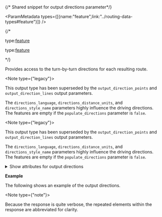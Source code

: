 {/* Shared snippet for output directions parameter*/}


<ParamMetadata types={[{name:"feature",link:"../routing-data-types#feature"}]} />

{/* <If c="requestType=='job'">
<p class="space-x-2"><span><span class="font-sm text-color-3">type:</span><a class="font-sm text-color-3" href="../routing-data-types#feature">feature</a></span></p>
</If>

<If c="requestType=='direct'">
<p class="space-x-2"><span><span class="font-sm text-color-3">type:</span><a class="font-sm text-color-3" href="../routing-data-types#feature">feature</a></span></p>
</If> */}

Provides access to the turn-by-turn directions for each resulting route.

<If c="requestType == 'job'">

<If c={props.route}>

<Note type={"legacy"}>

This output type has been superseded by the `output_direction_points` and `output_direction_lines` output parameters.

</Note>

The `directions_language`, `directions_distance_units`, and `directions_style_name` parameters highly influence the driving directions. The features are empty if the `populate_directions` parameter is `false`.

</If>
</If>

<If c="requestType == 'job'">

<If c={props.closestFacility}>

<Note type={"legacy"}>

This output type has been superseded by the `output_direction_points` and `output_direction_lines` output parameters.

</Note>

The `directions_language`, `directions_distance_units`, and `directions_style_name` parameters highly influence the driving directions. The features are empty if the `populate_directions` parameter is `false`.

</If>

</If>

<details>
 <summary><span class="font-sm text-color-link">Show attributes for output directions</span></summary>

-   <p class="space-x-2"><span class="font-bold">RouteName</span><span class="font-sm text-color-3">string (length: 500)</span><span class="font-bold text-[#00619b]">nullable</span></p>

    The name of the route to which the driving action applies. This value is the same as the `Name` field of the output routes.

<If c="requestType=='job'">
-   <p class="space-x-2"><span class="font-bold">ArriveTime</span><a class="font-sm text-color-3" href="../routing-data-types#datetime">datetime</a><span class="font-bold text-[#00619b]">nullable</span></p>

    The time of day to initiate the given driving action. If the route spans multiple days, the date and time of day are displayed.
</If>

<If c="requestType=='direct'">
-   <p class="space-x-2"><span class="font-bold">ArriveTime</span><a class="font-sm text-color-3" href="../routing-data-types#datetime">datetime</a><span class="font-bold text-[#00619b]">nullable</span></p>

    The time of day to initiate the given driving action. If the route spans multiple days, the date and time of day are displayed.
</If>

-   <p class="space-x-2"><span class="font-bold">Type</span><span class="font-sm text-color-3">integer</span><span class="font-bold text-[#00619b]">nullable</span></p>

    The type of maneuver that the directions feature represents or the type of the directions text. To determine whether `Type` refers to a maneuver type or a directions string type, review the `SubItemType` field value.

    `Type` can be used, for example, to assign an icon for direction text based on the maneuver type, or it can use a formatting style based on the directions string type when displaying the driving directions in the application.

    <details>
    <summary><span class="font-sm text-color-link">See Maneuver Types</span></summary>
    -   0: Unknown
    -   1: Arrive at Stop
    -   2: Go straight
    -   3: Bear left
    -   4: Bear right
    -   5: Turn left
    -   6: Turn right
    -   7: Make sharp left
    -   8: Make sharp right
    -   9: Make U-turn
    -   10: Take ferry
    -   11: Take roundabout
    -   12: Merge to highway
    -   13: Exit highway
    -   14: Go on another highway
    -   15: At fork keep center
    -   16: At fork keep left
    -   17: At fork keep right
    -   18: Depart stop
    -   19: Trip planning item
    -   20: End of ferry
    -   21: Ramp right
    -   22: Ramp left
    -   23: Turn left and immediately turn right
    -   24: Turn right and immediately turn left
    -   25: Turn right and immediately turn right
    -   26: Turn left and immediately turn left
    -   27: Pedestrian ramp
    -   28: Elevator
    -   29: Escalator
    -   30: Stairs
    -   31: Door passage

    </details>

    <details>
    <summary><span class="font-sm text-color-link">See Directions String Types</span></summary>

    -   0: General directions string type
    -   1: Depart directions string type
    -   2: Arrive directions string type
    -   3: Length directions string type
    -   4: Time directions string type
    -   5: Time summary directions string type
    -   6: Time Window directions string type
    -   7: Violation Time directions string type
    -   8: Wait Time directions string type
    -   9: Service Time directions string type
    -   10: Estimated Arrival Time directions string type
    -   11: Cumulative Length directions string type
    -   12: Street name directions string type
    -   13: Alternate street name directions string type
    -   14: Sign branch information directions string type
    -   15: Sign toward information directions string type
    -   16: Cross street name directions string type
    -   17: Sign exit number directions string type
    </details>

-   <p class="space-x-2"><span class="font-bold">SubItemType</span><span class="font-sm text-color-3">integer</span><span class="font-bold text-[#00619b]">nullable</span></p>

    Specifies whether the `Type` field refers to an integer from the Directions String Types table or the Maneuver Types table.

    -   If the `SubItemType` value is 1, the Type field refers to the values from the Maneuver Types table.
    -   If the `SubItemType` value is 2, the Type field refers to the values from the Directions String Types table.
    -   If the `SubItemType` value is 3, the Type field refers to the values from the Directions String Types table.

-   <p class="space-x-2"><span class="font-bold">Text</span><span class="font-sm text-color-3">string (length: 500)</span><span class="font-bold text-[#00619b]">nullable</span></p>

    A text description of the travel directions.

-   <p class="space-x-2"><span class="font-bold">ElaspsedTime</span><span class="font-sm text-color-3">integer</span><span class="font-bold text-[#00619b]">nullable</span></p>

    The time elapsed in minutes from when the current driving direction starts until the next one starts, or until the route ends for the last driving direction.

-   <p class="space-x-2"><span class="font-bold">DriveDistance</span><span class="font-sm text-color-3">integer</span><span class="font-bold text-[#00619b]">nullable</span></p>

    The distance from where the current driving direction occurs to where the next one occurs, or to where the route ends for the last driving direction.

    The value is in the units specified by the `directions_distance_units` parameter.

    This value is zero for driving directions that occur at the same location where the next one begins. For example, the `DriveDistance` value is 0 for the directions text at the start of the route.

</details>

**Example**

The following shows an example of the output directions.

<Note type={"note"}>

Because the response is quite verbose, the repeated elements within the response are abbreviated for clarity.

</Note>

<CodeBlock language="json" source="../../code-samples/route/examples/outputs/output_directions.json" group="json" maxLines={20} expandable/>